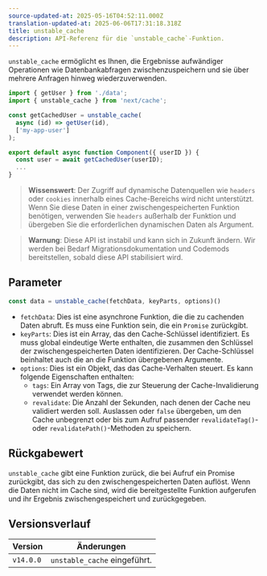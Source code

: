 ```yaml
---
source-updated-at: 2025-05-16T04:52:11.000Z
translation-updated-at: 2025-06-06T17:31:18.318Z
title: unstable_cache
description: API-Referenz für die `unstable_cache`-Funktion.
---
```


`unstable_cache` ermöglicht es Ihnen, die Ergebnisse aufwändiger Operationen wie Datenbankabfragen zwischenzuspeichern und sie über mehrere Anfragen hinweg wiederzuverwenden.

```jsx
import { getUser } from './data';
import { unstable_cache } from 'next/cache';

const getCachedUser = unstable_cache(
  async (id) => getUser(id),
  ['my-app-user']
);

export default async function Component({ userID }) {
  const user = await getCachedUser(userID);
  ...
}
```

> **Wissenswert**:
> Der Zugriff auf dynamische Datenquellen wie `headers` oder `cookies` innerhalb eines Cache-Bereichs wird nicht unterstützt. Wenn Sie diese Daten in einer zwischengespeicherten Funktion benötigen, verwenden Sie `headers` außerhalb der Funktion und übergeben Sie die erforderlichen dynamischen Daten als Argument.

> **Warnung**: Diese API ist instabil und kann sich in Zukunft ändern. Wir werden bei Bedarf Migrationsdokumentation und Codemods bereitstellen, sobald diese API stabilisiert wird.

## Parameter

```jsx
const data = unstable_cache(fetchData, keyParts, options)()
```

- `fetchData`: Dies ist eine asynchrone Funktion, die die zu cachenden Daten abruft. Es muss eine Funktion sein, die ein `Promise` zurückgibt.
- `keyParts`: Dies ist ein Array, das den Cache-Schlüssel identifiziert. Es muss global eindeutige Werte enthalten, die zusammen den Schlüssel der zwischengespeicherten Daten identifizieren. Der Cache-Schlüssel beinhaltet auch die an die Funktion übergebenen Argumente.
- `options`: Dies ist ein Objekt, das das Cache-Verhalten steuert. Es kann folgende Eigenschaften enthalten:
  - `tags`: Ein Array von Tags, die zur Steuerung der Cache-Invalidierung verwendet werden können.
  - `revalidate`: Die Anzahl der Sekunden, nach denen der Cache neu validiert werden soll. Auslassen oder `false` übergeben, um den Cache unbegrenzt oder bis zum Aufruf passender `revalidateTag()`- oder `revalidatePath()`-Methoden zu speichern.

## Rückgabewert

`unstable_cache` gibt eine Funktion zurück, die bei Aufruf ein Promise zurückgibt, das sich zu den zwischengespeicherten Daten auflöst. Wenn die Daten nicht im Cache sind, wird die bereitgestellte Funktion aufgerufen und ihr Ergebnis zwischengespeichert und zurückgegeben.

## Versionsverlauf

| Version   | Änderungen                      |
| --------- | ---------------------------- |
| `v14.0.0` | `unstable_cache` eingeführt. |